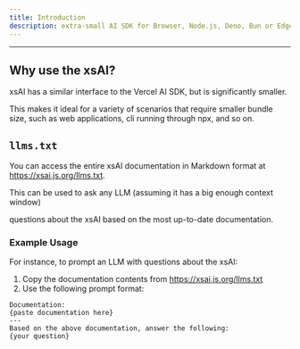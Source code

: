 ```yaml
---
title: Introduction
description: extra-small AI SDK for Browser, Node.js, Deno, Bun or Edge Runtime.
---
```


---

## Why use the xsAI?

xsAI has a similar interface to the Vercel AI SDK, but is significantly smaller.

This makes it ideal for a variety of scenarios that require smaller bundle size, such as web applications, cli running through npx, and so on.

## `llms.txt`

You can access the entire xsAI documentation in Markdown format at https://xsai.js.org/llms.txt.

This can be used to ask any LLM (assuming it has a big enough context window)

questions about the xsAI based on the most up-to-date documentation.

### Example Usage

For instance, to prompt an LLM with questions about the xsAI:

1. Copy the documentation contents from https://xsai.js.org/llms.txt
2. Use the following prompt format:

```
Documentation:
{paste documentation here}
---
Based on the above documentation, answer the following:
{your question}
```